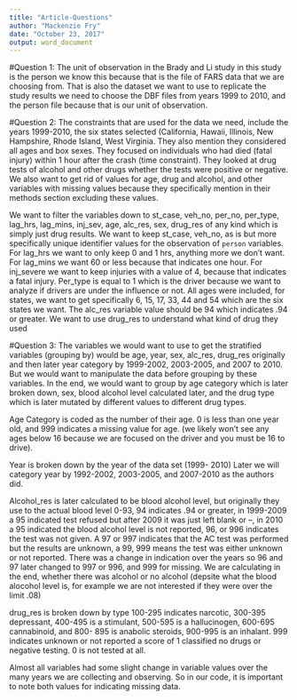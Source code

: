 ```yaml
---
title: "Article-Questions"
author: "Mackenzie Fry"
date: "October 23, 2017"
output: word_document
---
```



#Question 1:
The unit of observation in the Brady and Li study in this study is the person we know this because that is the file of FARS data that we are choosing from. That is also the dataset we want to use to replicate the study results we need to choose the DBF files from years 1999 to 2010, and the person file because that is our unit of observation.  


#Question 2:
The constraints that are used for the data we need, include the years 1999-2010, the six states selected (California, Hawaii, Illinois, New Hampshire, Rhode Island, West Virginia. They also mention they considered all ages and box sexes.  They focused on individuals who had died (fatal injury) within 1 hour after the crash (time constraint). They looked at drug tests of alcohol and other drugs whether the tests were positive or negative. We also want to get rid of values for age, drug and alcohol, and other variables with missing values because they specifically mention in their methods section excluding these values.

We want to filter the variables down to st_case, veh_no, per_no, per_type, lag_hrs, lag_mins, inj_sev, age, alc_res, sex, drug_res of any kind which is simply just drug results. We want to keep st_case, veh_no, as is but more specifically unique identifier  values for the observation of `person` variables. For lag_hrs we want to only keep 0 and 1 hrs, anything more we don’t want. For lag_mins we want 60 or less because that indicates one hour.  For inj_severe we want to keep injuries with a value of 4, because that indicates a fatal injury.  Per_type is equal to 1 which is the driver because we want to analyze if drivers are under the influence or not. All ages were included, for states, we want to get specifically 6, 15, 17, 33, 44 and 54 which are the six states we want. The alc_res variable value should be 94 which indicates .94 or greater. We want to use drug_res to understand what kind of drug they used

#Question 3:
The variables we would want to use to get the stratified variables (grouping by) would be age, year, sex, alc_res, drug_res originally and then later year category by 1999-2002, 2003-2005, and 2007 to 2010. But we would want to manipulate the data before grouping by these variables. In the end, we would want to group by age category which is later broken down, sex, blood alcohol level calculated later, and the drug type which is later mutated by different values to different drug types.
   
   Age Category is coded as the number of their age. 0 is less than one year old, and 999 indicates a missing value for age. (we likely won’t see any ages below 16 because we are focused on the driver and you must be 16 to drive). 
   
   Year is broken down by the year of the data set (1999- 2010) Later we will category year by 1992-2002, 2003-2005, and 2007-2010 as the authors did.
   
   Alcohol_res is later calculated to be blood alcohol level, but originally they use to the actual blood level 0-93, 94 indicates .94 or greater, in 1999-2009 a 95 indicated test refused but after 2009 it was just left blank or --, in 2010 a 95 indicated the blood alcohol level is not reported, 96, or 996 indicates the test was not given. A 97 or 997 indicates that the AC test was performed but the results are unknown, a 99, 999 means the test was either unknown or not reported. There was a change in indication over the years so 96 and 97 later changed to 997 or 996, and 999 for missing. We are calculating in the end, whether there was alcohol or no alcohol (depsite what the blood alocohol level is, for example we are not interested if they were over the limit .08)
   
   drug_res is broken down by type 100-295 indicates narcotic, 300-395 depressant, 400-495 is a stimulant, 500-595 is a hallucinogen, 600-695 cannabinoid, and 800- 895 is anabolic steroids, 900-995 is an inhalant.  999 indicates unknown or not reported a score of 1 classified no drugs or negative testing. 0 is not tested at all.
   
   Almost all variables had some slight change in variable values over the many years we are collecting and observing. So in our code, it is important to note both values for indicating missing data. 



